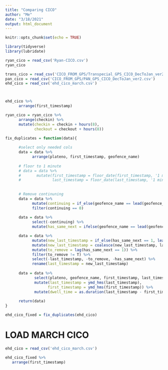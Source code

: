 ```yaml
---
title: "Comparing CICO"
author: "Me"
date: "3/18/2021"
output: html_document
---
```


```r
knitr::opts_chunk$set(echo = TRUE)
```

```r
library(tidyverse)
library(lubridate)
```

```r
ryan_cico = read_csv('Ryan-CICO.csv')
ryan_cico
```

```r
trans_cico = read_csv('CICO_FROM_GPS/Transpecial_GPS_CICO_DecToJan_ver2.csv')
pan_cico = read_csv('CICO_FROM_GPS/PAN_GPS_CICO_DecToJan_ver2.csv')
ehd_cico = read_csv('ehd_cico_march.csv')



ehd_cico %>%
      arrange(first_timestamp)
```

```r
ryan_cico = ryan_cico %>%
      arrange(checkin) %>%
      mutate(checkin = checkin + hours(8), 
             checkout = checkout + hours(8))
```

```r

fix_duplicates = function(data){
      
      #select only needed cols
      data = data %>%
            arrange(plateno, first_timestamp, geofence_name)
      
      # floor to 1 minute
      # data = data %>%
      #       mutate(first_timestamp = floor_date(first_timestamp, '1 minute'),
      #              last_timestamp = floor_date(last_timestamp, '1 minute'))
      
      
      # Remove continuning
      data = data %>%
            mutate(continuing = if_else(geofence_name == lead(geofence_name) & geofence_name == lag(geofence_name), 1, 0))%>%
            filter(continuing == 0)
      
      data = data %>%
            select(-continuing) %>%
            mutate(has_same_next = ifelse(geofence_name == lead(geofence_name), 1, 0))

      data = data %>%
            mutate(new_last_timestamp = if_else(has_same_next == 1, lead(last_timestamp), last_timestamp)) %>%
            mutate(new_last_timestamp = coalesce(new_last_timestamp, last_timestamp)) %>%
            mutate(to_remove = lag(has_same_next == 1)) %>%
            filter(to_remove != T) %>%
            select(-last_timestamp, -to_remove, -has_same_next) %>%
            rename(last_timestamp = new_last_timestamp)
      
      data = data %>%
             select(plateno, geofence_name, first_timestamp, last_timestamp) %>%
             mutate(last_timestamp = ymd_hms(last_timestamp),
                   first_timestamp = ymd_hms(first_timestamp)) %>%
             mutate(dwell_time = as.duration(last_timestamp - first_timestamp))
            
      return(data)
}

ehd_cico_fixed = fix_duplicates(ehd_cico)
```


# LOAD MARCH CICO

```r
ehd_cico = read_csv('ehd_cico_march.csv')
```


```r
ehd_cico_fixed %>%
   arrange(first_timestamp)
```


